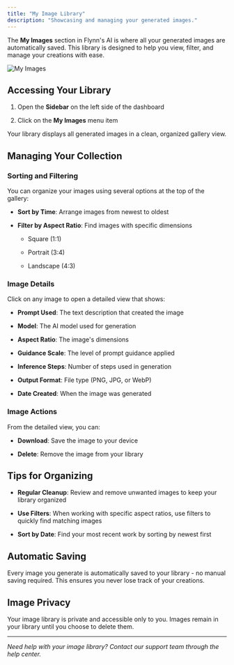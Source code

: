```yaml
---
title: "My Image Library"
description: "Showcasing and managing your generated images."
---
```


The **My Images** section in Flynn's AI is where all your generated images are automatically saved. This library is designed to help you view, filter, and manage your creations with ease.

![My Images](/images/Gallery.jpg)

## Accessing Your Library

1. Open the **Sidebar** on the left side of the dashboard

2. Click on the **My Images** menu item

Your library displays all generated images in a clean, organized gallery view.

## Managing Your Collection

### Sorting and Filtering

You can organize your images using several options at the top of the gallery:

* **Sort by Time**: Arrange images from newest to oldest

* **Filter by Aspect Ratio**: Find images with specific dimensions

  * Square (1:1)

  * Portrait (3:4)

  * Landscape (4:3)

### Image Details

Click on any image to open a detailed view that shows:

* **Prompt Used**: The text description that created the image

* **Model**: The AI model used for generation

* **Aspect Ratio**: The image's dimensions

* **Guidance Scale**: The level of prompt guidance applied

* **Inference Steps**: Number of steps used in generation

* **Output Format**: File type (PNG, JPG, or WebP)

* **Date Created**: When the image was generated

### Image Actions

From the detailed view, you can:

* **Download**: Save the image to your device

* **Delete**: Remove the image from your library

## Tips for Organizing

* **Regular Cleanup**: Review and remove unwanted images to keep your library organized

* **Use Filters**: When working with specific aspect ratios, use filters to quickly find matching images

* **Sort by Date**: Find your most recent work by sorting by newest first

## Automatic Saving

Every image you generate is automatically saved to your library - no manual saving required. This ensures you never lose track of your creations.

## Image Privacy

Your image library is private and accessible only to you. Images remain in your library until you choose to delete them.

***

*Need help with your image library? Contact our support team through the help center.*